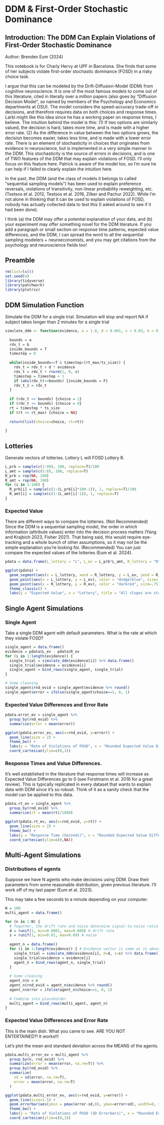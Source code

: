 # DDM & First-Order Stochastic Dominance

## Introduction: The DDM Can Explain Violations of First-Order Stochastic Dominance

Author: Brenden Eum (2024)

This notebook is for Charly Hervy at UPF in Barcelona. She finds that some of her subjects violate first-order stochastic dominance (FOSD) in a risky choice task.

I argue that this can be modeled by the Drift-Diffusion-Model (DDM) from cognitive neuroscience. It is one of the most famous models to come out of this literature, cited in literally over a million papers (also goes by "Diffusion Decision Model", so named by members of the Psychology and Economics departments at OSU). The model considers the speed-accuracy trade-off in decisions, and therefore requires data on both choices and response times. Larbi might like this idea since he has a working paper on response times, I believe. The intuition behind the model is this: (1) If two options are similarly valued, the decision is hard, takes more time, and is made with a higher error rate. (2) As the difference in value between the two options grows, the decision becomes easier, takes less time, and is made with a lower error rate. There is an element of stochasticity in choices that originates from evidence in neuroscience, but is implemented in a very simple manner in the DDM. This stochasticity is the source of errors in decisions, and is one of TWO features of the DDM that may explain violations of FOSD. I'll only focus on this feature here. Patrick is aware of the model too, so I'm sure he can help if I failed to clearly explain the intuition here.

In the past, the DDM (and the class of models it belongs to called "sequential sampling models") has been used to explain preference reversals, violations of transitivity, non-linear probability reweighting, etc. (Tsetsos et al. 2012, Testsos et al. 2016, Zilker and Pachur 2022). While I'm not alone in thinking that it can be used to explain violations of FOSD, nobody has actually collected data to test this (I asked around to see if it had been done).

I think (a) the DDM may offer a potential explanation of your data, and (b) your experiment may offer something novel for the DDM literature. If you add a paragraph or small section on response time patterns, expected value differences, and the DDM, I can spread the word to all the sequential sampling modelers + neuroeconomists, and you may get citations from the psychology and neuroscience fields too!

## Preamble

```r
rm(list=ls())
set.seed(4)
library(tidyverse)
library(patchwork)
library(plotrix)
```

## DDM Simulation Function

Simulate the DDM for a single trial. Simulation will stop and report NA if subject takes longer than 2 minutes for a single trial

```r
simulate_ddm <- function(evidence, a = 1.0, d = 0.001, s = 0.03, b = 0.0, c = 0.0, ts_size = 10, rt_max = 120000) {
  
  bounds = a
  rdv_t = b
  inside_bounds = T
  timestep = 0
  
  while(inside_bounds==T & timestep<(rt_max/ts_size)) {
    rdv_t = rdv_t + d * evidence
    rdv_t = rdv_t + rnorm(1, 0, s)
    timestep = timestep + 1
    if (abs(rdv_t)>=bounds) {inside_bounds = F}
    rdv_t_1 = rdv_t
  }
  
  if (rdv_t >= bounds) {choice = 1}
  if (rdv_t <= bounds) {choice = 0}
  rt = timestep * ts_size
  if (rt >= rt_max) {choice = NA}
  
  return(list(choice=choice, rt=rt))
  
}
```

## Lotteries

Generate vectors of lotteries. Lottery L will FOSD Lottery R.

```r
L_prb = sample(c(2:99), 100, replace=T)/100
L_amt = sample(c(5:8), 100, replace=T)
R_prb = rep(NA, 100)
R_amt = rep(NA, 100)
for (i in 1:100) {
  R_prb[i] = sample(c(1:(L_prb[i]*100-1)), 1, replace=T)/100
  R_amt[i] = sample(c(1:(L_amt[i]-1)), 1, replace=T)
}
```

### Expected Value

There are different ways to compare the lotteries. (Not Recommended) Since the DDM is a sequential sampling model, the order in which information (attribute values) enter into the decision process matters (Yang and Krajbich 2023, Fisher 2021). That being said, this would require eye-tracking and a whole bunch of other assumptions, so it may not be the simple explanation you're looking for. (Recommended) You can just compare the expected values of the lotteries (Eum et al. 2024).

```r
pdata = data.frame(L_lottery = "L", L_ev = L_prb*L_amt, R_lottery = "R", R_ev = R_prb*R_amt)

ggplot(pdata) +
  geom_segment(aes(x = L_lottery, xend = R_lottery, y = L_ev, yend = R_ev), color = "black", size = .5, alpha = .2) +
  geom_point(aes(x = L_lottery, y = L_ev), color = "dodgerblue", size=.75) +
  geom_point(aes(x = R_lottery, y = R_ev), color = "darkred", size=.75) +
  theme_classic() +
  labs(y = "Expected Value", x = "Lottery", title = "All slopes are strictly negative, indicating FOSD.")
```

## Single Agent Simulations

### Single Agent

Take a single DDM agent with default parameters. What is the rate at which they violate FOSD?

```r
single_agent = data.frame()
evidence = pdata$L_ev - pdata$R_ev
for (i in 1:length(evidence)) {
  single_trial = simulate_ddm(evidence[i]) %>% data.frame()
  single_trial$evidence = evidence[i]
  single_agent = bind_rows(single_agent, single_trial)
}

# Some cleaning
single_agent$rnd_evid = single_agent$evidence %>% round()
single_agent$error = ifelse(single_agent$choice==1, 0, 1)
```

### Expected Value Differences and Error Rate

```r
pdata.error_ev = single_agent %>%
  group_by(rnd_evid) %>%
  summarize(error = mean(error))

ggplot(pdata.error_ev, aes(x=rnd_evid, y=error)) +
  geom_line(size = 2) +
  theme_bw() +
  labs(y = "Rate of Violations of FOSD", x = "Rounded Expected Value Difference (L-R)") +
  coord_cartesian(ylim=c(0,1))
```

### Response Times and Value Differences.

It's well established in the literature that response times will increase as Expected Value Differences go to 0 (see Forstmann et al. 2016 for a great review). This is typically replicated in every dataset that wants to explain data with DDM since it's so robust. Think of it as a sanity check that the model can be applied to this data.

```r
pdata.rt_ev = single_agent %>%
  group_by(rnd_evid) %>%
  summarize(rt = mean(rt)/1000)

ggplot(pdata.rt_ev, aes(x=rnd_evid, y=rt)) +
  geom_line(size = 2) +
  theme_bw() +
  labs(y = "Response Time (Seconds)", x = "Rounded Expected Value Difference (L-R)") +
  coord_cartesian(ylim=c(0,NA))
```

## Multi-Agent Simulations

### Distributions of agents

Suppose we have N agents who make decisions using DDM. Draw their parameters from some reasonable distribution, given previous literature. I'll work off of my last paper (Eum et al. 2023).

This may take a few seconds to a minute depending on your computer.

```r
N = 100
multi_agent = data.frame()

for (n in 1:N) {
  # Together, the drift rate and noise determine signal-to-noise ratio in this decision process.
  d = runif(1, min=0.0001, max=0.009) # drift rate
  s = runif(1, min=0.01, max=0.09) # noise
  
  agent_n = data.frame()
  for (i in 1:length(evidence)) { # Evidence vector is same as in above cells.
    single_trial = simulate_ddm(evidence[i], d=d, s=s) %>% data.frame()
    single_trial$evidence = evidence[i]
    agent_n = bind_rows(agent_n, single_trial)
  }
  
  # Some cleaning
  agent_n$n = n
  agent_n$rnd_evid = agent_n$evidence %>% round()
  agent_n$error = ifelse(agent_n$choice==1, 0, 1)
  
  # Combine into placeholder
  multi_agent = bind_rows(multi_agent, agent_n)
}
```

### Expected Value Differences and Error Rate

This is the main dish. What you came to see. ARE YOU NOT ENTERTAINED?! It works!!!

Let's plot the mean and standard deviation across the MEANS of the agents.

```r
pdata.multi_error_ev = multi_agent %>%
  group_by(n, rnd_evid) %>%
  summarize(error = mean(error, na.rm=T)) %>%
  group_by(rnd_evid) %>%
  summarize(
    sd = sd(error, na.rm=T),
    error = mean(error, na.rm=T)
  )

ggplot(pdata.multi_error_ev, aes(x=rnd_evid, y=error)) +
  geom_line(size=1.5) +
  geom_errorbar(aes(ymin = pmax(error-sd,0), ymax=error+sd), width=0, size=1.5) +
  theme_bw() +
  labs(y = "Rate of Violations of FOSD (SD Errorbars)", x = "Rounded Expected Value Difference (L-R)") +
  coord_cartesian(ylim=c(0,1))
```
